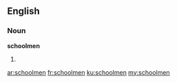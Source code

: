 ==English==
===Noun===
'''schoolmen'''
# {{plural of|[[schoolman]]}}

[[ar:schoolmen]]
[[fr:schoolmen]]
[[ku:schoolmen]]
[[my:schoolmen]]